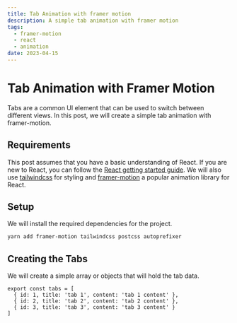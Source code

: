 ```yaml
---
title: Tab Animation with framer motion
description: A simple tab animation with framer motion
tags:
  - framer-motion
  - react
  - animation
date: 2023-04-15
---
```


# Tab Animation with Framer Motion

Tabs are a common UI element that can be used to switch between different views. In this post, we will create a simple tab animation with framer-motion.

## Requirements

This post assumes that you have a basic understanding of React. If you are new to React, you can follow the [React getting started guide](https://react.dev/). We will also use [tailwindcss](https://tailwindcss.com/) for styling and [framer-motion](https://www.framer.com/motion/) a popular animation library for React.

## Setup

We will install the required dependencies for the project.

```bash
yarn add framer-motion tailwindcss postcss autoprefixer
```

## Creating the Tabs

We will create a simple array or objects that will hold the tab data.

```tsx
export const tabs = [
  { id: 1, title: 'tab 1', content: 'tab 1 content' },
  { id: 2, title: 'tab 2', content: 'tab 2 content' },
  { id: 3, title: 'tab 3', content: 'tab 3 content' }
]
```
